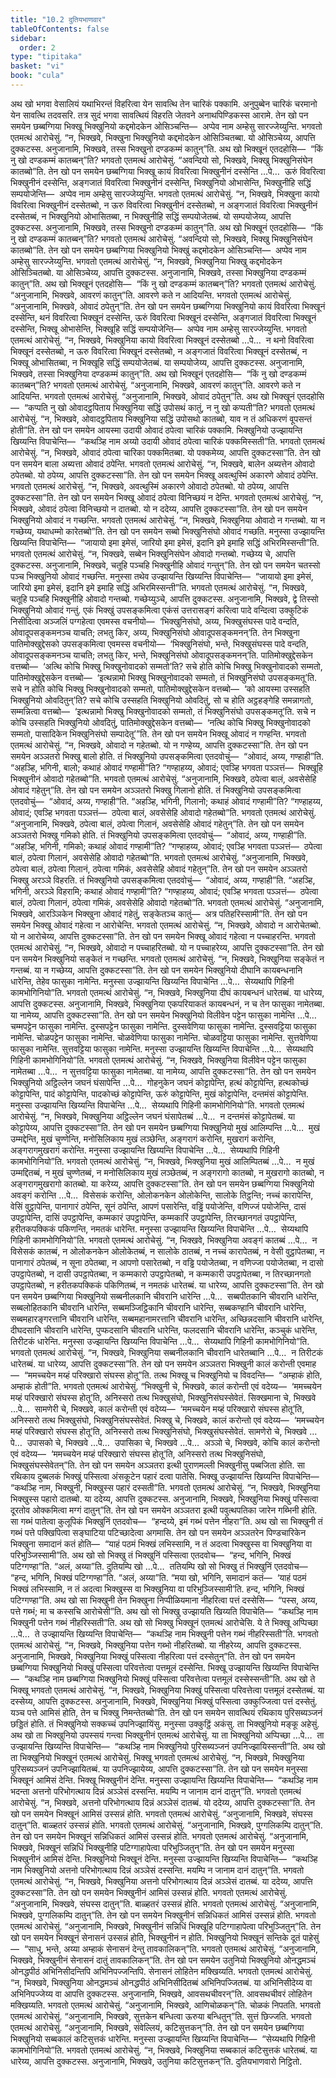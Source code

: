 ```yaml
---
title: "10.2 दुतियभाणवार"
tableOfContents: false
sidebar:
  order: 2
type: "tipitaka"
basket: "vi"
book: "cula"
---
```



<DynamicBreadcrumb />

<Division number="411" book="cula">

<Paragraph number="2017" book="cula">
अथ खो भगवा वेसालियं यथाभिरन्तं विहरित्वा येन सावत्थि तेन चारिकं पक्कामि. अनुपुब्बेन चारिकं चरमानो येन सावत्थि तदवसरि. तत्र सुदं भगवा सावत्थियं विहरति जेतवने अनाथपिण्डिकस्स आरामे. तेन खो पन समयेन छब्बग्गिया भिक्खू भिक्खुनियो कद्दमोदकेन ओसिञ्चन्ति—  अप्पेव नाम अम्हेसु सारज्जेय्युन्ति. भगवतो एतमत्थं आरोचेसुं. “न, भिक्खवे, भिक्खुना भिक्खुनियो कद्दमोदकेन ओसिञ्चितब्बा. यो ओसिञ्चेय्य, आपत्ति दुक्कटस्स. अनुजानामि, भिक्खवे, तस्स भिक्खुनो दण्डकम्मं कातुन्”ति. अथ खो भिक्खूनं एतदहोसि—  “किं नु खो दण्डकम्मं कातब्बन्”ति? भगवतो एतमत्थं आरोचेसुं. “अवन्दियो सो, भिक्खवे, भिक्खु भिक्खुनिसंघेन कातब्बो”ति.
</Paragraph>

<Paragraph number="2018" book="cula">
तेन खो पन समयेन छब्बग्गिया भिक्खू कायं विवरित्वा भिक्खुनीनं दस्सेन्ति …पे…  ऊरुं विवरित्वा भिक्खुनीनं दस्सेन्ति, अङ्गजातं विवरित्वा भिक्खुनीनं दस्सेन्ति, भिक्खुनियो ओभासेन्ति, भिक्खुनीहि सद्धिं सम्पयोजेन्ति—  अप्पेव नाम अम्हेसु सारज्जेय्युन्ति. भगवतो एतमत्थं आरोचेसुं. “न, भिक्खवे, भिक्खुना कायो विवरित्वा भिक्खुनीनं दस्सेतब्बो, न ऊरु विवरित्वा भिक्खुनीनं दस्सेतब्बो, न अङ्गजातं विवरित्वा भिक्खुनीनं दस्सेतब्बं, न भिक्खुनियो ओभासितब्बा, न भिक्खुनीहि सद्धिं सम्पयोजेतब्बं. यो सम्पयोजेय्य, आपत्ति दुक्कटस्स. अनुजानामि, भिक्खवे, तस्स भिक्खुनो दण्डकम्मं कातुन्”ति. अथ खो भिक्खूनं एतदहोसि—  “किं नु खो दण्डकम्मं कातब्बन्”ति? भगवतो एतमत्थं आरोचेसुं. “अवन्दियो सो, भिक्खवे, भिक्खु भिक्खुनिसंघेन कातब्बो”ति.
</Paragraph>

<Paragraph number="2019" book="cula">
तेन खो पन समयेन छब्बग्गिया भिक्खुनियो भिक्खुं कद्दमोदकेन ओसिञ्चन्ति—  अप्पेव नाम अम्हेसु सारज्जेय्युन्ति. भगवतो एतमत्थं आरोचेसुं. “न, भिक्खवे, भिक्खुनिया भिक्खु कद्दमोदकेन ओसिञ्चितब्बो. या ओसिञ्चेय्य, आपत्ति दुक्कटस्स. अनुजानामि, भिक्खवे, तस्सा भिक्खुनिया दण्डकम्मं कातुन्”ति. अथ खो भिक्खूनं एतदहोसि—  “किं नु खो दण्डकम्मं कातब्बन्”ति? भगवतो एतमत्थं आरोचेसुं. “अनुजानामि, भिक्खवे, आवरणं कातुन्”ति. आवरणे कते न आदियन्ति. भगवतो एतमत्थं आरोचेसुं. “अनुजानामि, भिक्खवे, ओवादं ठपेतुन्”ति.
</Paragraph>

<Paragraph number="2020" book="cula">
तेन खो पन समयेन छब्बग्गिया भिक्खुनियो कायं विवरित्वा भिक्खूनं दस्सेन्ति, थनं विवरित्वा भिक्खूनं दस्सेन्ति, ऊरुं विवरित्वा भिक्खूनं दस्सेन्ति, अङ्गजातं विवरित्वा भिक्खूनं दस्सेन्ति, भिक्खू ओभासेन्ति, भिक्खूहि सद्धिं सम्पयोजेन्ति—  अप्पेव नाम अम्हेसु सारज्जेय्युन्ति. भगवतो एतमत्थं आरोचेसुं. “न, भिक्खवे, भिक्खुनिया कायो विवरित्वा भिक्खूनं दस्सेतब्बो …पे…  न थनो विवरित्वा भिक्खूनं दस्सेतब्बो, न ऊरु विवरित्वा भिक्खूनं दस्सेतब्बो, न अङ्गजातं विवरित्वा भिक्खूनं दस्सेतब्बं, न भिक्खू ओभासितब्बा, न भिक्खूहि सद्धिं सम्पयोजेतब्बं. या सम्पयोजेय्य, आपत्ति दुक्कटस्स. अनुजानामि, भिक्खवे, तस्सा भिक्खुनिया दण्डकम्मं कातुन्”ति.
</Paragraph>

<Paragraph number="2021" book="cula">
अथ खो भिक्खूनं एतदहोसि—  “किं नु खो दण्डकम्मं कातब्बन्”ति? भगवतो एतमत्थं आरोचेसुं. “अनुजानामि, भिक्खवे, आवरणं कातुन्”ति.
</Paragraph>

<Paragraph number="2022" book="cula">
आवरणे कते न आदियन्ति. भगवतो एतमत्थं आरोचेसुं. “अनुजानामि, भिक्खवे, ओवादं ठपेतुन्”ति.
</Paragraph>

<Paragraph number="2023" book="cula">
अथ खो भिक्खूनं एतदहोसि—  “कप्पति नु खो ओवादट्ठपिताय भिक्खुनिया सद्धिं उपोसथं कातुं, न नु खो कप्पती”ति? भगवतो एतमत्थं आरोचेसुं. “न, भिक्खवे, ओवादट्ठपिताय भिक्खुनिया सद्धिं उपोसथो कातब्बो, याव न तं अधिकरणं वूपसन्तं होती”ति.
</Paragraph>

</Division>
<Division number="412" book="cula">

<Paragraph number="2024" book="cula">
तेन खो पन समयेन आयस्मा उदायी ओवादं ठपेत्वा चारिकं पक्कामि. भिक्खुनियो उज्झायन्ति खिय्यन्ति विपाचेन्ति—  “कथञ्हि नाम अय्यो उदायी ओवादं ठपेत्वा चारिकं पक्कमिस्सती”ति. भगवतो एतमत्थं आरोचेसुं. “न, भिक्खवे, ओवादं ठपेत्वा चारिका पक्कमितब्बा. यो पक्कमेय्य, आपत्ति दुक्कटस्सा”ति.
</Paragraph>

<Paragraph number="2025" book="cula">
तेन खो पन समयेन बाला अब्यत्ता ओवादं ठपेन्ति. भगवतो एतमत्थं आरोचेसुं. “न, भिक्खवे, बालेन अब्यत्तेन ओवादो ठपेतब्बो. यो ठपेय्य, आपत्ति दुक्कटस्सा”ति.
</Paragraph>

<Paragraph number="2026" book="cula">
तेन खो पन समयेन भिक्खू अवत्थुस्मिं अकारणे ओवादं ठपेन्ति. भगवतो एतमत्थं आरोचेसुं. “न, भिक्खवे, अवत्थुस्मिं अकारणे ओवादो ठपेतब्बो. यो ठपेय्य, आपत्ति दुक्कटस्सा”ति.
</Paragraph>

<Paragraph number="2027" book="cula">
तेन खो पन समयेन भिक्खू ओवादं ठपेत्वा विनिच्छयं न देन्ति. भगवतो एतमत्थं आरोचेसुं. “न, भिक्खवे, ओवादं ठपेत्वा विनिच्छयो न दातब्बो. यो न ददेय्य, आपत्ति दुक्कटस्सा”ति.
</Paragraph>

</Division>
<Division number="413" book="cula">

<Paragraph number="2028" book="cula">
तेन खो पन समयेन भिक्खुनियो ओवादं न गच्छन्ति. भगवतो एतमत्थं आरोचेसुं. “न, भिक्खवे, भिक्खुनिया ओवादो न गन्तब्बो. या न गच्छेय्य, यथाधम्मो कारेतब्बो”ति.
</Paragraph>

<Paragraph number="2029" book="cula">
तेन खो पन समयेन सब्बो भिक्खुनिसंघो ओवादं गच्छति. मनुस्सा उज्झायन्ति खिय्यन्ति विपाचेन्ति—  “जायायो इमा इमेसं, जारियो इमा इमेसं, इदानि इमे इमाहि सद्धिं अभिरमिस्सन्ती”ति. भगवतो एतमत्थं आरोचेसुं. “न, भिक्खवे, सब्बेन भिक्खुनिसंघेन ओवादो गन्तब्बो. गच्छेय्य चे, आपत्ति दुक्कटस्स. अनुजानामि, भिक्खवे, चतूहि पञ्चहि भिक्खुनीहि ओवादं गन्तुन्”ति.
</Paragraph>

<Paragraph number="2030" book="cula">
तेन खो पन समयेन चतस्सो पञ्च भिक्खुनियो ओवादं गच्छन्ति. मनुस्सा तथेव उज्झायन्ति खिय्यन्ति विपाचेन्ति—  “जायायो इमा इमेसं, जारियो इमा इमेसं, इदानि इमे इमाहि सद्धिं अभिरमिस्सन्ती”ति. भगवतो एतमत्थं आरोचेसुं. “न, भिक्खवे, चतूहि पञ्चहि भिक्खुनीहि ओवादो गन्तब्बो. गच्छेय्युञ्चे, आपत्ति दुक्कटस्स. अनुजानामि, भिक्खवे, द्वे तिस्सो भिक्खुनियो ओवादं गन्तुं. एकं भिक्खुं उपसङ्कमित्वा एकंसं उत्तरासङ्गं करित्वा पादे वन्दित्वा उक्कुटिकं निसीदित्वा अञ्जलिं पग्गहेत्वा एवमस्स वचनीयो—  ‘भिक्खुनिसंघो, अय्य, भिक्खुसंघस्स पादे वन्दति, ओवादूपसङ्कमनञ्च याचति; लभतु किर, अय्य, भिक्खुनिसंघो ओवादूपसङ्कमनन्’ति. तेन भिक्खुना पातिमोक्खुद्देसको उपसङ्कमित्वा एवमस्स वचनीयो—  ‘भिक्खुनिसंघो, भन्ते, भिक्खुसंघस्स पादे वन्दति, ओवादूपसङ्कमनञ्च याचति; लभतु किर, भन्ते, भिक्खुनिसंघो ओवादूपसङ्कमनन्’ति. पातिमोक्खुद्देसकेन वत्तब्बो—  ‘अत्थि कोचि भिक्खु भिक्खुनोवादको सम्मतो’ति? सचे होति कोचि भिक्खु भिक्खुनोवादको सम्मतो, पातिमोक्खुद्देसकेन वत्तब्बो—  ‘इत्थन्नामो भिक्खु भिक्खुनोवादको सम्मतो, तं भिक्खुनिसंघो उपसङ्कमतू’ति. सचे न होति कोचि भिक्खु भिक्खुनोवादको सम्मतो, पातिमोक्खुद्देसकेन वत्तब्बो—  ‘को आयस्मा उस्सहति भिक्खुनियो ओवदितुन्’ति? सचे कोचि उस्सहति भिक्खुनियो ओवदितुं, सो च होति अट्ठहङ्गेहि समन्नागतो, सम्मन्नित्वा वत्तब्बो—  ‘इत्थन्नामो भिक्खु भिक्खुनोवादको सम्मतो, तं भिक्खुनिसंघो उपसङ्कमतू’ति. सचे न कोचि उस्सहति भिक्खुनियो ओवदितुं, पातिमोक्खुद्देसकेन वत्तब्बो—  ‘नत्थि कोचि भिक्खु भिक्खुनोवादको सम्मतो, पासादिकेन भिक्खुनिसंघो सम्पादेतू’”ति.
</Paragraph>

</Division>
<Division number="414" book="cula">

<Paragraph number="2031" book="cula">
तेन खो पन समयेन भिक्खू ओवादं न गण्हन्ति. भगवतो एतमत्थं आरोचेसुं. “न, भिक्खवे, ओवादो न गहेतब्बो. यो न गण्हेय्य, आपत्ति दुक्कटस्सा”ति.
</Paragraph>

<Paragraph number="2032" book="cula">
तेन खो पन समयेन अञ्ञतरो भिक्खु बालो होति. तं भिक्खुनियो उपसङ्कमित्वा एतदवोचुं—  “ओवादं, अय्य, गण्हाही”ति. “अहञ्हि, भगिनी, बालो; कथाहं ओवादं गण्हामी”ति? “गण्हाहय्य, ओवादं; एवञ्हि भगवता पञ्ञत्तं—  भिक्खूहि भिक्खुनीनं ओवादो गहेतब्बो”ति. भगवतो एतमत्थं आरोचेसुं. “अनुजानामि, भिक्खवे, ठपेत्वा बालं, अवसेसेहि ओवादं गहेतुन्”ति.
</Paragraph>

<Paragraph number="2033" book="cula">
तेन खो पन समयेन अञ्ञतरो भिक्खु गिलानो होति. तं भिक्खुनियो उपसङ्कमित्वा एतदवोचुं—  “ओवादं, अय्य, गण्हाही”ति. “अहञ्हि, भगिनी, गिलानो; कथाहं ओवादं गण्हामी”ति? “गण्हाहय्य, ओवादं; एवञ्हि भगवता पञ्ञत्तं—  ठपेत्वा बालं, अवसेसेहि ओवादो गहेतब्बो”ति. भगवतो एतमत्थं आरोचेसुं. “अनुजानामि, भिक्खवे, ठपेत्वा बालं, ठपेत्वा गिलानं, अवसेसेहि ओवादं गहेतुन्”ति.
</Paragraph>

<Paragraph number="2034" book="cula">
तेन खो पन समयेन अञ्ञतरो भिक्खु गमिको होति. तं भिक्खुनियो उपसङ्कमित्वा एतदवोचुं—  “ओवादं, अय्य, गण्हाही”ति. “अहञ्हि, भगिनी, गमिको; कथाहं ओवादं गण्हामी”ति? “गण्हाहय्य, ओवादं; एवञ्हि भगवता पञ्ञत्तं—  ठपेत्वा बालं, ठपेत्वा गिलानं, अवसेसेहि ओवादो गहेतब्बो”ति. भगवतो एतमत्थं आरोचेसुं. “अनुजानामि, भिक्खवे, ठपेत्वा बालं, ठपेत्वा गिलानं, ठपेत्वा गमिकं, अवसेसेहि ओवादं गहेतुन्”ति.
</Paragraph>

<Paragraph number="2035" book="cula">
तेन खो पन समयेन अञ्ञतरो भिक्खु अरञ्ञे विहरति. तं भिक्खुनियो उपसङ्कमित्वा एतदवोचुं—  “ओवादं, अय्य, गण्हाही”ति. “अहञ्हि, भगिनी, अरञ्ञे विहरामि; कथाहं ओवादं गण्हामी”ति? “गण्हाहय्य, ओवादं; एवञ्हि भगवता पञ्ञत्तं—  ठपेत्वा बालं, ठपेत्वा गिलानं, ठपेत्वा गमिकं, अवसेसेहि ओवादो गहेतब्बो”ति. भगवतो एतमत्थं आरोचेसुं. “अनुजानामि, भिक्खवे, आरञ्ञिकेन भिक्खुना ओवादं गहेतुं, सङ्केतञ्च कातुं—  अत्र पतिहरिस्सामी”ति.
</Paragraph>

</Division>
<Division number="415" book="cula">

<Paragraph number="2036" book="cula">
तेन खो पन समयेन भिक्खू ओवादं गहेत्वा न आरोचेन्ति. भगवतो एतमत्थं आरोचेसुं. “न, भिक्खवे, ओवादो न आरोचेतब्बो. यो न आरोचेय्य, आपत्ति दुक्कटस्सा”ति.
</Paragraph>

<Paragraph number="2037" book="cula">
तेन खो पन समयेन भिक्खू ओवादं गहेत्वा न पच्चाहरन्ति. भगवतो एतमत्थं आरोचेसुं. “न, भिक्खवे, ओवादो न पच्चाहरितब्बो. यो न पच्चाहरेय्य, आपत्ति दुक्कटस्सा”ति.
</Paragraph>

<Paragraph number="2038" book="cula">
तेन खो पन समयेन भिक्खुनियो सङ्केतं न गच्छन्ति. भगवतो एतमत्थं आरोचेसुं. “न, भिक्खवे, भिक्खुनिया सङ्केतं न गन्तब्बं. या न गच्छेय्य, आपत्ति दुक्कटस्सा”ति.
</Paragraph>

</Division>
<Division number="416" book="cula">

<Paragraph number="2039" book="cula">
तेन खो पन समयेन भिक्खुनियो दीघानि कायबन्धनानि धारेन्ति, तेहेव फासुका नामेन्ति. मनुस्सा उज्झायन्ति खिय्यन्ति विपाचेन्ति …पे…  सेय्यथापि गिहिनी कामभोगिनियो”ति. भगवतो एतमत्थं आरोचेसुं. “न, भिक्खवे, भिक्खुनिया दीघं कायबन्धनं धारेतब्बं. या धारेय्य, आपत्ति दुक्कटस्स. अनुजानामि, भिक्खवे, भिक्खुनिया एकपरियाकतं कायबन्धनं, न च तेन फासुका नामेतब्बा. या नामेय्य, आपत्ति दुक्कटस्सा”ति.
</Paragraph>

<Paragraph number="2040" book="cula">
तेन खो पन समयेन भिक्खुनियो विलीवेन पट्टेन फासुका नामेन्ति …पे…  चम्मपट्टेन फासुका नामेन्ति. दुस्सपट्टेन फासुका नामेन्ति. दुस्सवेणिया फासुका नामेन्ति. दुस्सवट्टिया फासुका नामेन्ति. चोळपट्टेन फासुका नामेन्ति. चोळवेणिया फासुका नामेन्ति. चोळवट्टिया फासुका नामेन्ति. सुत्तवेणिया फासुका नामेन्ति. सुत्तवट्टिया फासुका नामेन्ति. मनुस्सा उज्झायन्ति खिय्यन्ति विपाचेन्ति …पे…  सेय्यथापि गिहिनी कामभोगिनियो”ति. भगवतो एतमत्थं आरोचेसुं. “न, भिक्खवे, भिक्खुनिया विलीवेन पट्टेन फासुका नामेतब्बा …पे…  न सुत्तवट्टिया फासुका नामेतब्बा. या नामेय्य, आपत्ति दुक्कटस्सा”ति.
</Paragraph>

<Paragraph number="2041" book="cula">
तेन खो पन समयेन भिक्खुनियो अट्ठिल्लेन जघनं घंसापेन्ति …पे…  गोहनुकेन जघनं कोट्टापेन्ति, हत्थं कोट्टापेन्ति, हत्थकोच्छं कोट्टापेन्ति, पादं कोट्टापेन्ति, पादकोच्छं कोट्टापेन्ति, ऊरुं कोट्टापेन्ति, मुखं कोट्टापेन्ति, दन्तमंसं कोट्टापेन्ति. मनुस्सा उज्झायन्ति खिय्यन्ति विपाचेन्ति …पे…  सेय्यथापि गिहिनी कामभोगिनियो”ति. भगवतो एतमत्थं आरोचेसुं. “न, भिक्खवे, भिक्खुनिया अट्ठिल्लेन जघनं घंसापेतब्बं …पे…  न दन्तमंसं कोट्टापेतब्बं. या कोट्टापेय्य, आपत्ति दुक्कटस्सा”ति.
</Paragraph>

</Division>
<Division number="417" book="cula">

<Paragraph number="2042" book="cula">
तेन खो पन समयेन छब्बग्गिया भिक्खुनियो मुखं आलिम्पन्ति …पे…  मुखं उम्मद्देन्ति, मुखं चुण्णेन्ति, मनोसिलिकाय मुखं लञ्छेन्ति, अङ्गरागं करोन्ति, मुखरागं करोन्ति, अङ्गरागमुखरागं करोन्ति. मनुस्सा उज्झायन्ति खिय्यन्ति विपाचेन्ति …पे…  सेय्यथापि गिहिनी कामभोगिनियो”ति. भगवतो एतमत्थं आरोचेसुं. “न, भिक्खवे, भिक्खुनिया मुखं आलिम्पितब्बं …पे…  न मुखं उम्मद्दितब्बं, न मुखं चुण्णेतब्बं, न मनोसिलिकाय मुखं लञ्छेतब्बं, न अङ्गरागो कातब्बो, न मुखरागो कातब्बो, न अङ्गरागमुखरागो कातब्बो. या करेय्य, आपत्ति दुक्कटस्सा”ति.
</Paragraph>

<Paragraph number="2043" book="cula">
तेन खो पन समयेन छब्बग्गिया भिक्खुनियो अवङ्गं करोन्ति …पे…  विसेसकं करोन्ति, ओलोकनकेन ओलोकेन्ति, सालोके तिट्ठन्ति; नच्चं कारापेन्ति, वेसिं वुट्ठापेन्ति, पानागारं ठपेन्ति, सूनं ठपेन्ति, आपणं पसारेन्ति, वड्ढिं पयोजेन्ति, वणिज्जं पयोजेन्ति, दासं उपट्ठापेन्ति, दासिं उपट्ठापेन्ति, कम्मकारं उपट्ठापेन्ति, कम्मकारिं उपट्ठापेन्ति, तिरच्छानगतं उपट्ठापेन्ति, हरीतकपक्किकं पकिणन्ति, नमतकं धारेन्ति. मनुस्सा उज्झायन्ति खिय्यन्ति विपाचेन्ति …पे…  सेय्यथापि गिहिनी कामभोगिनियो”ति. भगवतो एतमत्थं आरोचेसुं. “न, भिक्खवे, भिक्खुनिया अवङ्गं कातब्बं …पे…  न विसेसकं कातब्बं, न ओलोकनकेन ओलोकेतब्बं, न सालोके ठातब्बं, न नच्चं कारापेतब्बं, न वेसी वुट्ठापेतब्बा, न पानागारं ठपेतब्बं, न सूना ठपेतब्बा, न आपणो पसारेतब्बो, न वड्ढि पयोजेतब्बा, न वणिज्जा पयोजेतब्बा, न दासो उपट्ठापेतब्बो, न दासी उपट्ठापेतब्बा, न कम्मकारो उपट्ठापेतब्बो, न कम्मकारी उपट्ठापेतब्बा, न तिरच्छानगतो उपट्ठापेतब्बो, न हरीतकपक्किकं पकिणितब्बं, न नमतकं धारेतब्बं. या धारेय्य, आपत्ति दुक्कटस्सा”ति.
</Paragraph>

</Division>
<Division number="418" book="cula">

<Paragraph number="2044" book="cula">
तेन खो पन समयेन छब्बग्गिया भिक्खुनियो सब्बनीलकानि चीवरानि धारेन्ति …पे…  सब्बपीतकानि चीवरानि धारेन्ति, सब्बलोहितकानि चीवरानि धारेन्ति, सब्बमञ्जिट्ठिकानि चीवरानि धारेन्ति, सब्बकण्हानि चीवरानि धारेन्ति, सब्बमहारङ्गरत्तानि चीवरानि धारेन्ति, सब्बमहानामरत्तानि चीवरानि धारेन्ति, अच्छिन्नदसानि चीवरानि धारेन्ति, दीघदसानि चीवरानि धारेन्ति, पुप्फदसानि चीवरानि धारेन्ति, फलदसानि चीवरानि धारेन्ति, कञ्चुकं धारेन्ति, तिरीटकं धारेन्ति. मनुस्सा उज्झायन्ति खिय्यन्ति विपाचेन्ति …पे…  सेय्यथापि गिहिनी कामभोगिनियो”ति. भगवतो एतमत्थं आरोचेसुं. “न, भिक्खवे, भिक्खुनिया सब्बनीलकानि चीवरानि धारेतब्बानि …पे…  न तिरीटकं धारेतब्बं. या धारेय्य, आपत्ति दुक्कटस्सा”ति.
</Paragraph>

</Division>
<Division number="419" book="cula">

<Paragraph number="2045" book="cula">
तेन खो पन समयेन अञ्ञतरा भिक्खुनी कालं करोन्ती एवमाह—  “ममच्चयेन मय्हं परिक्खारो संघस्स होतू”ति. तत्थ भिक्खू च भिक्खुनियो च विवदन्ति—  “अम्हाकं होति, अम्हाकं होती”ति. भगवतो एतमत्थं आरोचेसुं. “भिक्खुनी चे, भिक्खवे, कालं करोन्ती एवं वदेय्य—  ‘ममच्चयेन मय्हं परिक्खारो संघस्स होतू’ति, अनिस्सरो तत्थ भिक्खुसंघो, भिक्खुनिसंघस्सेवेतं. सिक्खमाना चे, भिक्खवे …पे…  सामणेरी चे, भिक्खवे, कालं करोन्ती एवं वदेय्य—  ‘ममच्चयेन मय्हं परिक्खारो संघस्स होतू’ति, अनिस्सरो तत्थ भिक्खुसंघो, भिक्खुनिसंघस्सेवेतं. भिक्खु चे, भिक्खवे, कालं करोन्तो एवं वदेय्य—  ‘ममच्चयेन मय्हं परिक्खारो संघस्स होतू’ति, अनिस्सरो तत्थ भिक्खुनिसंघो, भिक्खुसंघस्सेवेतं. सामणेरो चे, भिक्खवे …पे…  उपासको चे, भिक्खवे …पे…  उपासिका चे, भिक्खवे …पे…  अञ्ञो चे, भिक्खवे, कोचि कालं करोन्तो एवं वदेय्य—  ‘ममच्चयेन मय्हं परिक्खारो संघस्स होतू’ति, अनिस्सरो तत्थ भिक्खुनिसंघो, भिक्खुसंघस्सेवेतन्”ति.
</Paragraph>

</Division>
<Division number="420" book="cula">

<Paragraph number="2046" book="cula">
तेन खो पन समयेन अञ्ञतरा इत्थी पुराणमल्ली भिक्खुनीसु पब्बजिता होति. सा रथिकाय दुब्बलकं भिक्खुं पस्सित्वा अंसकूटेन पहारं दत्वा पातेसि. भिक्खू उज्झायन्ति खिय्यन्ति विपाचेन्ति—  “कथञ्हि नाम, भिक्खुनी, भिक्खुस्स पहारं दस्सती”ति. भगवतो एतमत्थं आरोचेसुं. “न, भिक्खवे, भिक्खुनिया भिक्खुस्स पहारो दातब्बो. या ददेय्य, आपत्ति दुक्कटस्स. अनुजानामि, भिक्खवे, भिक्खुनिया भिक्खुं पस्सित्वा दूरतोव ओक्कमित्वा मग्गं दातुन्”ति.
</Paragraph>

<Paragraph number="2047" book="cula">
तेन खो पन समयेन अञ्ञतरा इत्थी पवुत्थपतिका जारेन गब्भिनी होति. सा गब्भं पातेत्वा कुलूपिकं भिक्खुनिं एतदवोच—  “हन्दय्ये, इमं गब्भं पत्तेन नीहरा”ति. अथ खो सा भिक्खुनी तं गब्भं पत्ते पक्खिपित्वा सङ्घाटिया पटिच्छादेत्वा अगमासि. तेन खो पन समयेन अञ्ञतरेन पिण्डचारिकेन भिक्खुना समादानं कतं होति—  “याहं पठमं भिक्खं लभिस्सामि, न तं अदत्वा भिक्खुस्स वा भिक्खुनिया वा परिभुञ्जिस्सामी”ति. अथ खो सो भिक्खु तं भिक्खुनिं पस्सित्वा एतदवोच—  “हन्द, भगिनि, भिक्खं पटिग्गण्हा”ति. “अलं, अय्या”ति.
</Paragraph>

<Paragraph number="2048" book="cula">
दुतियम्पि खो …पे…  ततियम्पि खो सो भिक्खु तं भिक्खुनिं एतदवोच—  “हन्द, भगिनि, भिक्खं पटिग्गण्हा”ति. “अलं, अय्या”ति. “मया खो, भगिनि, समादानं कतं—  ‘याहं पठमं भिक्खं लभिस्सामि, न तं अदत्वा भिक्खुस्स वा भिक्खुनिया वा परिभुञ्जिस्सामी’ति. हन्द, भगिनि, भिक्खं पटिग्गण्हा”ति. अथ खो सा भिक्खुनी तेन भिक्खुना निप्पीळियमाना नीहरित्वा पत्तं दस्सेसि—  “पस्स, अय्य, पत्ते गब्भं; मा च कस्सचि आरोचेसी”ति. अथ खो सो भिक्खु उज्झायति खिय्यति विपाचेति—  “कथञ्हि नाम भिक्खुनी पत्तेन गब्भं नीहरिस्सती”ति. अथ खो सो भिक्खु भिक्खूनं एतमत्थं आरोचेसि. ये ते भिक्खू अप्पिच्छा …पे…  ते उज्झायन्ति खिय्यन्ति विपाचेन्ति—  “कथञ्हि नाम भिक्खुनी पत्तेन गब्भं नीहरिस्सती”ति. भगवतो एतमत्थं आरोचेसुं. “न, भिक्खवे, भिक्खुनिया पत्तेन गब्भो नीहरितब्बो. या नीहरेय्य, आपत्ति दुक्कटस्स. अनुजानामि, भिक्खवे, भिक्खुनिया भिक्खुं पस्सित्वा नीहरित्वा पत्तं दस्सेतुन्”ति.
</Paragraph>

<Paragraph number="2049" book="cula">
तेन खो पन समयेन छब्बग्गिया भिक्खुनियो भिक्खुं पस्सित्वा परिवत्तेत्वा पत्तमूलं दस्सेन्ति. भिक्खू उज्झायन्ति खिय्यन्ति विपाचेन्ति—  “कथञ्हि नाम छब्बग्गिया भिक्खुनियो भिक्खुं पस्सित्वा परिवत्तेत्वा पत्तमूलं दस्सेस्सन्ती”ति. अथ खो ते भिक्खू भगवतो एतमत्थं आरोचेसुं. “न, भिक्खवे, भिक्खुनिया भिक्खुं पस्सित्वा परिवत्तेत्वा पत्तमूलं दस्सेतब्बं. या दस्सेय्य, आपत्ति दुक्कटस्स. अनुजानामि, भिक्खवे, भिक्खुनिया भिक्खुं पस्सित्वा उक्कुज्जित्वा पत्तं दस्सेतुं. यञ्च पत्ते आमिसं होति, तेन च भिक्खु निमन्तेतब्बो”ति.
</Paragraph>

<Paragraph number="2050" book="cula">
तेन खो पन समयेन सावत्थियं रथिकाय पुरिसब्यञ्जनं छड्डितं होति. तं भिक्खुनियो सक्कच्चं उपनिज्झायिंसु. मनुस्सा उक्कुट्ठिं अकंसु. ता भिक्खुनियो मङ्कू अहेसुं. अथ खो ता भिक्खुनियो उपस्सयं गन्त्वा भिक्खुनीनं एतमत्थं आरोचेसुं. या ता भिक्खुनियो अप्पिच्छा …पे…  ता उज्झायन्ति खिय्यन्ति विपाचेन्ति—  “कथञ्हि नाम भिक्खुनियो पुरिसब्यञ्जनं उपनिज्झायिस्सन्ती”ति. अथ खो ता भिक्खुनियो भिक्खूनं एतमत्थं आरोचेसुं. भिक्खू भगवतो एतमत्थं आरोचेसुं. “न, भिक्खवे, भिक्खुनिया पुरिसब्यञ्जनं उपनिज्झायितब्बं. या उपनिज्झायेय्य, आपत्ति दुक्कटस्सा”ति.
</Paragraph>

</Division>
<Division number="421" book="cula">

<Paragraph number="2051" book="cula">
तेन खो पन समयेन मनुस्सा भिक्खूनं आमिसं देन्ति. भिक्खू भिक्खुनीनं देन्ति. मनुस्सा उज्झायन्ति खिय्यन्ति विपाचेन्ति—  “कथञ्हि नाम भदन्ता अत्तनो परिभोगत्थाय दिन्नं अञ्ञेसं दस्सन्ति. मयम्पि न जानाम दानं दातुन्”ति. भगवतो एतमत्थं आरोचेसुं. “न, भिक्खवे, अत्तनो परिभोगत्थाय दिन्नं अञ्ञेसं दातब्बं. यो ददेय्य, आपत्ति दुक्कटस्सा”ति.
</Paragraph>

<Paragraph number="2052" book="cula">
तेन खो पन समयेन भिक्खूनं आमिसं उस्सन्नं होति. भगवतो एतमत्थं आरोचेसुं. “अनुजानामि, भिक्खवे, संघस्स दातुन्”ति. बाळ्हतरं उस्सन्नं होति. भगवतो एतमत्थं आरोचेसुं. “अनुजानामि, भिक्खवे, पुग्गलिकम्पि दातुन्”ति.
</Paragraph>

<Paragraph number="2053" book="cula">
तेन खो पन समयेन भिक्खूनं सन्निधिकतं आमिसं उस्सन्नं होति. भगवतो एतमत्थं आरोचेसुं. “अनुजानामि, भिक्खवे, भिक्खूनं सन्निधिं भिक्खुनीहि पटिग्गाहापेत्वा परिभुञ्जितुन्”ति.
</Paragraph>

<Paragraph number="2054" book="cula">
तेन खो पन समयेन मनुस्सा भिक्खुनीनं आमिसं देन्ति. भिक्खुनियो भिक्खूनं देन्ति. मनुस्सा उज्झायन्ति खिय्यन्ति विपाचेन्ति—  “कथञ्हि नाम भिक्खुनियो अत्तनो परिभोगत्थाय दिन्नं अञ्ञेसं दस्सन्ति. मयम्पि न जानाम दानं दातुन्”ति. भगवतो एतमत्थं आरोचेसुं. “न, भिक्खवे, भिक्खुनिया अत्तनो परिभोगत्थाय दिन्नं अञ्ञेसं दातब्बं. या ददेय्य, आपत्ति दुक्कटस्सा”ति.
</Paragraph>

<Paragraph number="2055" book="cula">
तेन खो पन समयेन भिक्खुनीनं आमिसं उस्सन्नं होति. भगवतो एतमत्थं आरोचेसुं. “अनुजानामि, भिक्खवे, संघस्स दातुन्”ति. बाळ्हतरं उस्सन्नं होति. भगवतो एतमत्थं आरोचेसुं. “अनुजानामि, भिक्खवे, पुग्गलिकम्पि दातुन्”ति.
</Paragraph>

<Paragraph number="2056" book="cula">
तेन खो पन समयेन भिक्खुनीनं सन्निधिकतं आमिसं उस्सन्नं होति. भगवतो एतमत्थं आरोचेसुं. “अनुजानामि, भिक्खवे, भिक्खुनीनं सन्निधिं भिक्खूहि पटिग्गाहापेत्वा परिभुञ्जितुन्”ति.
</Paragraph>

</Division>
<Division number="422" book="cula">

<Paragraph number="2057" book="cula">
तेन खो पन समयेन भिक्खूनं सेनासनं उस्सन्नं होति, भिक्खुनीनं न होति. भिक्खुनियो भिक्खूनं सन्तिके दूतं पाहेसुं—  “साधु, भन्ते, अय्या अम्हाकं सेनासनं देन्तु तावकालिकन्”ति. भगवतो एतमत्थं आरोचेसुं. “अनुजानामि, भिक्खवे, भिक्खुनीनं सेनासनं दातुं तावकालिकन्”ति.
</Paragraph>

<Paragraph number="2058" book="cula">
तेन खो पन समयेन उतुनियो भिक्खुनियो ओनद्धमञ्चं ओनद्धपीठं अभिनिसीदन्तिपि अभिनिपज्जन्तिपि. सेनासनं लोहितेन मक्खिय्यति. भगवतो एतमत्थं आरोचेसुं. “न, भिक्खवे, भिक्खुनिया ओनद्धमञ्चं ओनद्धपीठं अभिनिसीदितब्बं अभिनिपज्जितब्बं. या अभिनिसीदेय्य वा अभिनिपज्जेय्य वा आपत्ति दुक्कटस्स. अनुजानामि, भिक्खवे, आवसथचीवरन्”ति. आवसथचीवरं लोहितेन मक्खिय्यति. भगवतो एतमत्थं आरोचेसुं. “अनुजानामि, भिक्खवे, आणिचोळकन्”ति. चोळकं निपतति. भगवतो एतमत्थं आरोचेसुं. “अनुजानामि, भिक्खवे, सुत्तकेन बन्धित्वा ऊरुया बन्धितुन्”ति. सुत्तं छिज्जति. भगवतो एतमत्थं आरोचेसुं. “अनुजानामि, भिक्खवे, संवेल्लियं, कटिसुत्तकन्”ति.
</Paragraph>

<Paragraph number="2059" book="cula">
तेन खो पन समयेन छब्बग्गिया भिक्खुनियो सब्बकालं कटिसुत्तकं धारेन्ति. मनुस्सा उज्झायन्ति खिय्यन्ति विपाचेन्ति—  “सेय्यथापि गिहिनी कामभोगिनियो”ति. भगवतो एतमत्थं आरोचेसुं. “न, भिक्खवे, भिक्खुनिया सब्बकालं कटिसुत्तकं धारेतब्बं. या धारेय्य, आपत्ति दुक्कटस्स. अनुजानामि, भिक्खवे, उतुनिया कटिसुत्तकन्”ति.

</Paragraph>
</Division>

<Paragraph number="2060" type="center" book="cula">
दुतियभाणवारो निट्ठितो.
</Paragraph>